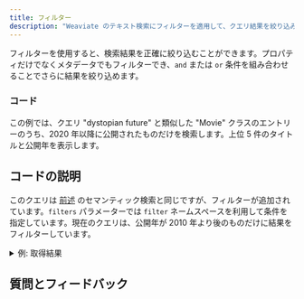 ```yaml
---
title: フィルター
description: "Weaviate のテキスト検索にフィルターを適用して、クエリ結果を絞り込みます。"
---
```



フィルターを使用すると、検索結果を正確に絞り込むことができます。プロパティだけでなくメタデータでもフィルターでき、`and` または `or` 条件を組み合わせることでさらに結果を絞り込めます。

### <i class="fa-solid fa-code"></i> コード

この例では、クエリ "dystopian future" と類似した "Movie" クラスのエントリーのうち、2020 年以降に公開されたものだけを検索します。上位 5 件のタイトルと公開年を表示します。

<FilteredTextBlock
  text={TSCode}
  startMarker="// FilteredSemanticSearch"
  endMarker="// END FilteredSemanticSearch"
  language="ts"
/>

## <i class="fa-solid fa-chalkboard"></i> コードの説明

このクエリは [前述](./10_semantic.mdx) のセマンティック検索と同じですが、フィルターが追加されています。`filters` パラメーターでは `filter` ネームスペースを利用して条件を指定しています。現在のクエリは、公開年が 2010 年より後のものだけに結果をフィルターしています。

<details>
  <summary>例: 取得結果</summary>

```text
Dune 2021
Distance to query: 0.199

Tenet 2020
Distance to query: 0.200

Mission: Impossible - Dead Reckoning Part One 2023
Distance to query: 0.207

Onward 2020
Distance to query: 0.214

Jurassic World Dominion 2022
Distance to query: 0.216
```

</details>


## 質問とフィードバック


<DocsFeedback/>
